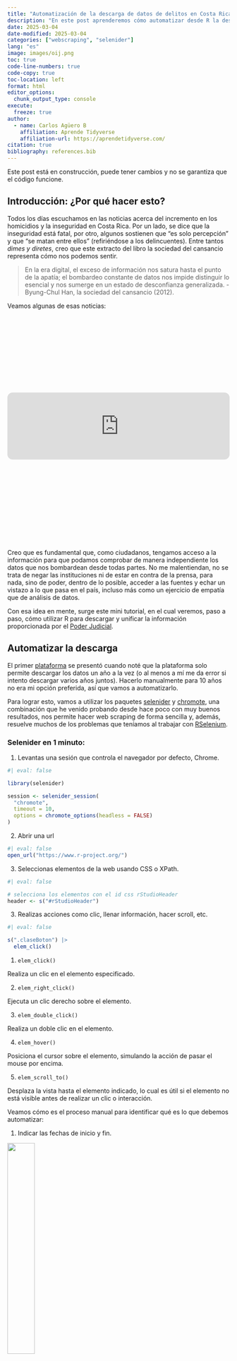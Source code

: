 ```yaml
---
title: "Automatización de la descarga de datos de delitos en Costa Rica"
description: "En este post aprenderemos cómo automatizar desde R la descarga, unificación y limpieza de datos sobre delitos en Costa Rica, obtenidos desde la plataforma del Poder Judicial."
date: 2025-03-04
date-modified: 2025-03-04
categories: ["webscraping", "selenider"] 
lang: "es"
image: images/oij.png
toc: true
code-line-numbers: true
code-copy: true
toc-location: left
format: html
editor_options: 
  chunk_output_type: console
execute: 
  freeze: true
author:
  - name: Carlos Agüero B
    affiliation: Aprende Tidyverse
    affiliation-url: https://aprendetidyverse.com/
citation: true
bibliography: references.bib
---
```


<meta property="og:title" content="Automatización de la descarga de datos de delitos en Costa Rica" />
<meta property="og:description" content="En este post aprenderemos cómo automatizar desde R la descarga, unificación y limpieza de datos sobre delitos en Costa Rica, obtenidos desde la plataforma del Poder Judicial." />
<meta property="og:type" content="video.other" />
<meta property="og:url" content="https://aprendetidyverse.com/automatizacion-delitos" />
<meta property="og:image" content="https://aprendetidyverse.com/images/oij.png" />
<meta property="og:site_name" content="Aprende Tidyverse" />
<meta property="og:locale" content="es_ES" />

<meta property="article:published_time" content="2025-03-04T00:00:00+00:00" />
<meta property="article:modified_time" content="2025-03-04T00:00:00+00:00" />

<!-- Open Graph Video Preview -->
<meta property="og:video" content="https://player.vimeo.com/video/710119524?badge=0&amp;autopause=0&amp;player_id=0&amp;app_id=58479" />
<meta property="og:video:secure_url" content="https://player.vimeo.com/video/710119524?badge=0&amp;autopause=0&amp;player_id=0&amp;app_id=58479" />
<meta property="og:video:type" content="text/html" />
<meta property="og:video:width" content="1280" />
<meta property="og:video:height" content="720" />

::: {.callout-note}
Este post está en construcción, puede tener cambios y no se garantiza que el código funcione.
:::

## Introducción: ¿Por qué hacer esto?

Todos los días escuchamos en las noticias acerca del incremento en los homicidios y la inseguridad en Costa Rica. Por un lado, se dice que la inseguridad está fatal, por otro, algunos sostienen que "es solo percepción" y que "se matan entre ellos" (refiriéndose a los delincuentes). Entre tantos *dimes y diretes*, creo que este extracto del libro la sociedad del cansancio representa cómo nos podemos sentir.

> En la era digital, el exceso de información nos satura hasta el punto de la apatía; el bombardeo constante de datos nos impide distinguir lo esencial y nos sumerge en un estado de desconfianza generalizada. - Byung-Chul Han, la sociedad del cansancio (2012). 

Veamos algunas de esas noticias: 

<br>
<div class="iframely-embed"><div class="iframely-responsive" style="height: 140px; padding-bottom: 0;"><a href="https://semanariouniversidad.com/pais/con-880-homicidios-2024-cerro-como-el-segundo-ano-mas-violento-de-la-historia/" data-iframely-url="//cdn.iframe.ly/api/iframe?card=small&url=http%3A%2F%2Fsemanariouniversidad.com%2Fpais%2Fcon-880-homicidios-2024-cerro-como-el-segundo-ano-mas-violento-de-la-historia%2F&key=82791205449a6b87420b0f7a75017b28"></a></div></div><script async src="//cdn.iframe.ly/embed.js" charset="utf-8"></script>
<br>
<iframe style="border-radius:12px" src="https://open.spotify.com/embed/episode/08JtqQzvLNuXolKz4gm4oF?utm_source=generator" width="100%" height="152" frameBorder="0" allowfullscreen="" allow="autoplay; clipboard-write; encrypted-media; fullscreen; picture-in-picture" loading="lazy"></iframe>
<br>
<br>
<div class="iframely-embed"><div class="iframely-responsive" style="height: 140px; padding-bottom: 0;"><a href="https://www.nacion.com/sucesos/crimenes/costa-rica-supera-100-homicidios-en-apenas-42-dias/4IYB2XIVJVHJDDLVONXBPHJR7E/story/" data-iframely-url="//cdn.iframe.ly/api/iframe?card=small&url=https%3A%2F%2Fwww.nacion.com%2Fsucesos%2Fcrimenes%2Fcosta-rica-supera-100-homicidios-en-apenas-42-dias%2F4IYB2XIVJVHJDDLVONXBPHJR7E%2Fstory%2F&key=82791205449a6b87420b0f7a75017b28"></a></div></div><script async src="//cdn.iframe.ly/embed.js" charset="utf-8"></script>
<br>

Creo que es fundamental que, como ciudadanos, tengamos acceso a la información para que podamos comprobar de manera independiente los datos que nos bombardean desde todas partes. No me malentiendan, no se trata de negar las instituciones ni de estar en contra de la prensa, para nada, sino de poder, dentro de lo posible, acceder a las fuentes y echar un vistazo a lo que pasa en el país, incluso más como un ejercicio de empatía que de análisis de datos.

Con esa idea en mente, surge este mini tutorial, en el cual veremos, paso a paso, cómo utilizar R para descargar y unificar la información proporcionada por el [Poder Judicial](https://pjenlinea3.poder-judicial.go.cr/estadisticasoij/).


## Automatizar la descarga

El primer [plataforma](https://pjenlinea3.poder-judicial.go.cr/estadisticasoij/) se presentó cuando noté que la plataforma solo permite descargar los datos un año a la vez (o al menos a mí me da error si intento descargar varios años juntos). Hacerlo manualmente para 10 años no era mi opción preferida, así que vamos a automatizarlo.

Para lograr esto, vamos a utilizar los paquetes [selenider](https://ashbythorpe.github.io/selenider/index.html) y [chromote](https://rstudio.github.io/chromote/), una combinación que he venido probando desde hace poco con muy buenos resultados, nos permite hacer web scraping de forma sencilla y, además, resuelve muchos de los problemas que teníamos al trabajar con [RSelenium](https://docs.ropensci.org/RSelenium/).

### Selenider en 1 minuto:

1. Levantas una sesión que controla el navegador por defecto, Chrome.

```r
#| eval: false

library(selenider)

session <- selenider_session(
  "chromote",
  timeout = 10,
  options = chromote_options(headless = FALSE)
)
```

2. Abrir una url 

```r
#| eval: false
open_url("https://www.r-project.org/")
```

3. Seleccionas elementos de la web usando CSS o XPath.

```r
#| eval: false

# selecciona los elementos con el id css rStudioHeader
header <- s("#rStudioHeader") 
```

3. Realizas acciones como clic, llenar información, hacer scroll, etc.

```r
#| eval: false

s(".claseBoton") |>
  elem_click()
```

1. `elem_click()`

Realiza un clic en el elemento especificado.

2. `elem_right_click()`

Ejecuta un clic derecho sobre el elemento.

3. `elem_double_click()`

Realiza un doble clic en el elemento.

4. `elem_hover()`

Posiciona el cursor sobre el elemento, simulando la acción de pasar el mouse por encima.

5. `elem_scroll_to()`

Desplaza la vista hasta el elemento indicado, lo cual es útil si el elemento no está visible antes de realizar un clic o interacción.

Veamos cómo es el proceso manual para identificar qué es lo que debemos automatizar:

1. Indicar las fechas de inicio y fin.

![](images/fechas_oij.png){width=35%}

2. Indicar el lugar del suceso.

![](images/lugar_suceso.png){width=35%}

3. Seleccionar la categoría delictiva.

![](images/categoria_delictiva.png){width=35%}

4. Indicar si se trata de víctima policial.

![](images/victima_policial.png){width=35%}

5. Hacer clic en el botón de descargar Excel.

![](images/guardar_excel.png){width=35%}

> Acá me quedé pegado en un buen rato intentando como explicar el código, y llegué a la conclusión de que lo más razonable es un video corto.

**aca va un video**

---

```r
#| code-fold: true
#| code-summary: "Puedes ver el código completo acá."
#| eval: false

library(rvest)
library(selenider)
library(lubridate)
library(fs)
library(purrr)
library(janitor)
library(glue)
library(chromote)
library(dplyr)
library(readr)
library(stringr)

wait_for_download <- function(download_dir, filename, timeout = 60) {
  start_time <- Sys.time()
  file_path <- file.path(download_dir, filename)
  while (
    as.numeric(difftime(Sys.time(), start_time, units = "secs")) <= timeout
  ) {
    if (
      file.exists(file_path) &&
        length(list.files(download_dir, pattern = "\\.crdownload$")) == 0
    ) {
      return(TRUE)
    }
    Sys.sleep(1)
  }
  cli::cli_abort("Se acabó el tiempo de espera")
}

download_dataset_pj <- function(
  date = lubridate::today(),
  download_dir = "data",
  filename = "Estadisticas.xls"
) {
  dir.create(download_dir, showWarnings = FALSE, recursive = TRUE)
  full_path <- file.path(download_dir, filename)

  session <- selenider_session(
    "chromote",
    timeout = 10,
    options = chromote_options(headless = TRUE)
  )
  session$driver$Browser$setDownloadBehavior(
    behavior = "allow",
    downloadPath = normalizePath(download_dir)
  )

  open_url("https://pjenlinea3.poder-judicial.go.cr/estadisticasoij/")

  start_date <- format(date, "%d/%m/%Y")
  end_date <- update(date, month = 12, day = 31)
  end_date <- if_else(end_date > today(), today(), end_date)
  end_date <- format(end_date, "%d/%m/%Y")

  execute_js_expr(
    "document.getElementById('txtFechaFinal').removeAttribute('readonly',0);"
  )
  execute_js_expr(glue(
    "document.getElementById('txtFechaFinal').value = '{end_date}';",
  ))

  execute_js_expr(
    "document.getElementById('txtFechaInicio').removeAttribute('readonly',0);"
  )
  execute_js_expr(glue(
    "document.getElementById('txtFechaInicio').value = '{start_date}';",
  ))

  execute_js_expr("document.getElementById('chbTodoPais').click();")
  execute_js_expr("document.getElementById('chbTodoDelitos').click();")
  execute_js_expr("document.getElementById('chbTodaVictima').click();")

  execute_js_expr("document.getElementById('btnExcel').click();")

  wait_for_download(download_dir, filename)

  new_filename <- paste0("delitos_", format(date, "%Y-%m-%d"), ".html")
  new_path <- file.path(download_dir, new_filename)
  fs::file_move(full_path, new_path)

  return(new_path)
}

.years <- ymd("2025-01-01") - years(0:11)

df <- map(
  .years,
  \(x) {
    .file <- download_dataset_pj(date = x)
    df <- read_html(.file) |>
      html_table()
    df <- df[[1]]
    return(df)
  },
  .progress = TRUE
) |>
  list_rbind()

df |>
  clean_names() |>
  mutate(
    across(where(is.character), str_to_title),
    fecha = ymd(fecha)
  ) |>
  readr::write_rds(glue("data/delitos_{today()}.rds"))
```

## Problemas con el archivo descargado 😢

Luego de hacer la descarga apareció un problema. Al intentar abrir el archivo desde R, me encontré con un error, el archivo parecía corrupto o mal formateado. Era raro, porque si abría el archivo directamente desde Excel, todo funcionaba bien.

Revisando el código fuente de la web, pude encontrar que el archivo se genera a partir de una tabla `HTML` que se codifica en `Base64`, asignándole la extensión `.xls` y un MIME type de Excel *(Excel viejito).* Esto quiere decir que, aunque se pretende que sea un archivo de Excel, el contenido real es HTML y no el formato binario nativo de Excel (xls). Excel, que siempre que puede resuelve, logra detectar ese contenido y mostrar la tabla correctamente, pero el paquete `readxl`, que utiliza la librería `libxls`, requiere específicamente el formato binario de Excel para poder abrirlo. Por eso, al intentar abrirlo en R se produce el error *libxls error: Unable to open file*, porque, **sorpresa, ¡no es un archivo de Excel!**

La solución fue sencilla, si se trata de un archivo `HTML`, basta con cambiarle la extensión de `.xls` a `.html` y usar la función `read_html` del paquete `rvest`. Una vez resuelto esto, quedó completamente automatizado el proceso de descarga de 10 años de registros en un clic.

## Limpieza y normalización de los datos

A partir de aquí, el trabajo de limpieza es muy corto. Se normalizan los nombres de las columnas y, además, se ajustan las variables de tipo texto para evitar tenerlas únicamente en mayúsculas.

Aquí, alguien podría preguntarse: ¿por qué, entonces, no descargar directamente el archivo `.csv` y listo? Pasa que, por algún motivo, al archivo `CSV` le falta la columna `distrito`. Asumo que está relacionado con la forma en que se genera a partir de la tabla HTML original, pero, la verdad, no lo investigué.

Puedes descargar los datos en el siguiente enlace [descargar datos](../data/delitos_2025-03-03.zip)

## ¿Y ahora qué?

Esta sería la primera parte del trabajo. Ahora que tenemos los datos, estamos listos para realizar un análisis. En el siguiente post hablaremos sobre el tema de los homicidios en Costa Rica, su evolución, y podremos salir de la duda que inició todo: ¿es realmente el aumento de la inseguridad solo un tema de percepción (como hace un tiempo decía un ministro en un podcast) **Spoiler: NO.**

Finalmente, un reconocimiento especial al Poder Judicial por el esfuerzo y la transparencia de poner estos datos a disposición de la ciudadanía.
